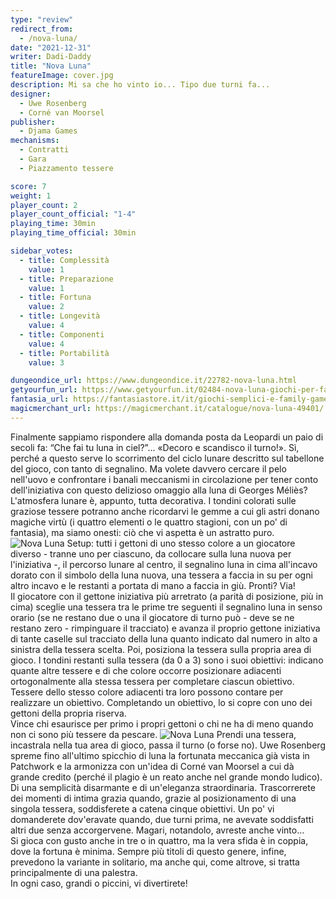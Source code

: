 ```yaml
---
type: "review"
redirect_from:
  - /nova-luna/
date: "2021-12-31"
writer: Dadi-Daddy
title: "Nova Luna"
featureImage: cover.jpg
description: Mi sa che ho vinto io... Tipo due turni fa...
designer:
  - Uwe Rosenberg
  - Corné van Moorsel
publisher:
  - Djama Games
mechanisms:
  - Contratti
  - Gara
  - Piazzamento tessere

score: 7
weight: 1
player_count: 2
player_count_official: "1-4"
playing_time: 30min
playing_time_official: 30min

sidebar_votes:
  - title: Complessità
    value: 1
  - title: Preparazione
    value: 1
  - title: Fortuna
    value: 2
  - title: Longevità
    value: 4
  - title: Componenti
    value: 4
  - title: Portabilità
    value: 3

dungeondice_url: https://www.dungeondice.it/22782-nova-luna.html
getyourfun_url: https://www.getyourfun.it/02484-nova-luna-giochi-per-famiglia.html
fantasia_url: https://fantasiastore.it/it/giochi-semplici-e-family-games/9330-nova-luna.html
magicmerchant_url: https://magicmerchant.it/catalogue/nova-luna-49401/
---
```


<Setting>
  Finalmente sappiamo rispondere alla domanda posta da Leopardi un paio di
  secoli fa: “Che fai tu luna in ciel?”... «Decoro e scandisco il turno!». Sì,
  perché a questo serve lo scorrimento del ciclo lunare descritto sul tabellone
  del gioco, con tanto di segnalino. Ma volete davvero cercare il pelo nell'uovo
  e confrontare i banali meccanismi in circolazione per tener conto
  dell'iniziativa con questo delizioso omaggio alla luna di Georges Méliès?
  <br />
  L'atmosfera lunare è, appunto, tutta decorativa. I tondini colorati sulle
  graziose tessere potranno anche ricordarvi le gemme a cui gli astri donano
  magiche virtù (i quattro elementi o le quattro stagioni, con un po' di
  fantasia), ma siamo onesti: ciò che vi aspetta è un astratto puro.
</Setting>

<img src="./game1.jpg" alt="Nova Luna" />

<Rules>
  Setup: tutti i gettoni di uno stesso colore a un giocatore diverso - tranne
  uno per ciascuno, da collocare sulla luna nuova per l'iniziativa -, il
  percorso lunare al centro, il segnalino luna in cima all'incavo dorato con il
  simbolo della luna nuova, una tessera a faccia in su per ogni altro incavo e
  le restanti a portata di mano a faccia in giù. Pronti? Via!
  <br />
  Il giocatore con il gettone iniziativa più arretrato (a parità di posizione,
  più in cima) sceglie una tessera tra le prime tre seguenti il segnalino luna
  in senso orario (se ne restano due o una il giocatore di turno può - deve se
  ne restano zero - rimpinguare il tracciato) e avanza il proprio gettone
  iniziativa di tante caselle sul tracciato della luna quanto indicato dal
  numero in alto a sinistra della tessera scelta. Poi, posiziona la tessera
  sulla propria area di gioco. I tondini restanti sulla tessera (da 0 a 3) sono
  i suoi obiettivi: indicano quante altre tessere e di che colore occorre
  posizionare adiacenti ortogonalmente alla stessa tessera per completare
  ciascun obiettivo. Tessere dello stesso colore adiacenti tra loro possono
  contare per realizzare un obiettivo. Completando un obiettivo, lo si copre con
  uno dei gettoni della propria riserva.
  <br />
  Vince chi esaurisce per primo i propri gettoni o chi ne ha di meno quando non
  ci sono più tessere da pescare.
</Rules>

<img src="./game2.jpg" alt="Nova Luna" />

<Feedback>
  Prendi una tessera, incastrala nella tua area di gioco, passa il turno (o
  forse no). Uwe Rosenberg spreme fino all'ultimo spicchio di luna la fortunata
  meccanica già vista in Patchwork e la armonizza con un'idea di Corné van
  Moorsel a cui dà grande credito (perché il plagio è un reato anche nel grande
  mondo ludico). Di una semplicità disarmante e di un'eleganza straordinaria.
  Trascorrerete dei momenti di intima grazia quando, grazie al posizionamento di
  una singola tessera, soddisferete a catena cinque obiettivi. Un po' vi
  domanderete dov'eravate quando, due turni prima, ne avevate soddisfatti altri
  due senza accorgervene. Magari, notandolo, avreste anche vinto…
  <br />
  Si gioca con gusto anche in tre o in quattro, ma la vera sfida è in coppia,
  dove la fortuna è minima. Sempre più titoli di questo genere, infine,
  prevedono la variante in solitario, ma anche qui, come altrove, si tratta
  principalmente di una palestra.
  <br />
  In ogni caso, grandi o piccini, vi divertirete!
</Feedback>

<Instagram id="CYJFmx3FDzq" />
